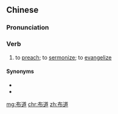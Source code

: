 {{also|佈道}}
==Chinese==
{{zh-forms|t2=佈道}}

===Pronunciation===
{{zh-pron
|m=bùdào
|c=bou3 dou6
|h=pfs=pu-tho
|mn=pò͘-tō
|cat=v
}}

===Verb===
{{zh-verb}}

# to [[preach]]; to [[sermonize]]; to [[evangelize]]

====Synonyms====
* {{zh-l|講道}}
* {{zh-l|說教}}

[[mg:布道]]
[[chr:布道]]
[[zh:布道]]